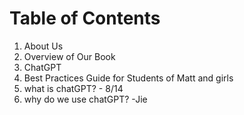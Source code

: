 # Table of Contents

1.  About Us
2.  Overview of Our Book
3.  ChatGPT
4.  Best Practices Guide for Students of Matt and girls
5.  what is chatGPT? - 8/14
6.  why do we use chatGPT? -Jie